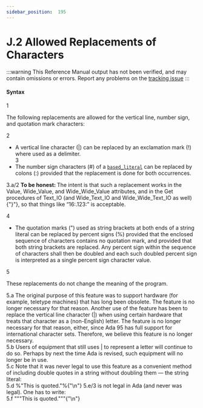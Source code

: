 ```yaml
---
sidebar_position:  195
---
```


# J.2 Allowed Replacements of Characters

:::warning
This Reference Manual output has not been verified,
and may contain omissions or errors.
Report any problems on the [tracking issue](https://github.com/ada-lang-io/ada-lang-io/issues/20)
:::



#### Syntax

<MarginText>1</MarginText>
<p class="Indented2">The following replacements are allowed for the vertical line, number sign, and quotation mark characters: <br /></p>

<MarginText>2</MarginText>
<ul>
<li>A vertical line character (|) can be replaced by an exclamation mark (!) where used as a delimiter.<br /></li>
<MarginText>3</MarginText>
<li>The number sign characters (#) of a <code><a href="../AA-2/AA-2.4#S0011">based_literal</a></code> can be replaced by colons (:) provided that the replacement is done for both occurrences. <br /></li>
</ul>
<AnnotatedOnly>
<MarginText>3.a/2</MarginText>
<MarginInfo items={["AI95-00285-01"]} />
<Admonition type="aarm" aarm="note">
<strong>To be honest: </strong>The intent is that such a replacement works in the Value, Wide_Value, and Wide_Wide_Value attributes, and in the Get procedures of Text_IO (and Wide_Text_IO and Wide_Wide_Text_IO as well){"}"}, so that things like &ldquo;16:.123:&rdquo; is acceptable. <br /></Admonition>
</AnnotatedOnly>

<MarginText>4</MarginText>
<ul>
<li>The quotation marks (") used as string brackets at both ends of a string literal can be replaced by percent signs (%) provided that the enclosed sequence of characters contains no quotation mark, and provided that both string brackets are replaced. Any percent sign within the sequence of characters shall then be doubled and each such doubled percent sign is interpreted as a single percent sign character value. <br /></li>
</ul>
<MarginText>5</MarginText>
<p class="Indented2">These replacements do not change the meaning of the program. <br /></p>

<AnnotatedOnly>
<MarginText>5.a</MarginText>
<Admonition type="aarm" aarm="reason">
<strong></strong>The original purpose of this feature was to support hardware (for example, teletype machines) that has long been obsolete. The feature is no longer necessary for that reason. Another use of the feature has been to replace the vertical line character (|) when using certain hardware that treats that character as a (non-English) letter. The feature is no longer necessary for that reason, either, since Ada 95 has full support for international character sets. Therefore, we believe this feature is no longer necessary.<br /></Admonition>
</AnnotatedOnly>

<AnnotatedOnly>
<MarginText>5.b</MarginText>
<Admonition type="aarm" aarm="note">
Users of equipment that still uses | to represent a letter will continue to do so. Perhaps by next the time Ada is revised, such equipment will no longer be in use.<br /></Admonition>
</AnnotatedOnly>

<AnnotatedOnly>
<MarginText>5.c</MarginText>
<Admonition type="aarm" aarm="note">
Note that it was never legal to use this feature as a convenient method of including double quotes in a string without doubling them &mdash; the string literal: <br /></Admonition>
</AnnotatedOnly>

<AnnotatedOnly>
<MarginText>5.d</MarginText>
<CodeBlock language="ada">
%"This is quoted."%{"\n"}

</CodeBlock>
</AnnotatedOnly>
<AnnotatedOnly>
<MarginText>5.e/3</MarginText>
<MarginInfo items={["AI05-0248-1"]} />
<Admonition type="aarm" aarm="note">
is not legal in Ada (and never was legal). One has to write: <br /></Admonition>
</AnnotatedOnly>

<AnnotatedOnly>
<MarginText>5.f</MarginText>
<CodeBlock language="ada">
"""This is quoted."""{"\n"}

</CodeBlock>
</AnnotatedOnly>
